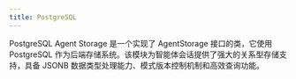 ```yaml
---
title: PostgreSQL
---
```

PostgreSQL Agent Storage 是一个实现了 AgentStorage 接口的类，它使用 PostgreSQL 作为后端存储系统。该模块为智能体会话提供了强大的关系型存储支持，具备 JSONB 数据类型处理能力、模式版本控制机制和高效查询功能。

<Snippet file="storage-postgres-reference.mdx" />